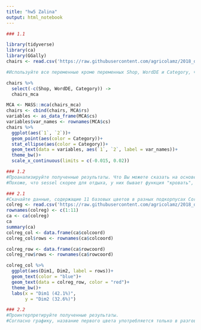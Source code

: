 ---
title: "hw5 Zalina"
output: html_notebook
---

```{r}
### 1.1

library(tidyverse)
library(ca)
library(GGally)
chairs <- read.csv('https://raw.githubusercontent.com/agricolamz/2018_data_analysis_for_linguists/master/data/students/ZalinaAtnagulova/hw5_CA_MCA/hw5_chairs.csv')

#Используйте все переменные кроме переменных Shop, WordDE и Category, чтобы построить MCA. Нарисуйте все наблюдения, раскрасьте их по переменной Category и добавьте доверительные эллипсы. Сверху нанесите переменные из получившейся модели MCA. Получившийся график ggplot запустите в консоль.

chairs %>%
  select(-c(Shop, WordDE, Category)) ->
  chairs_mca

MCA <- MASS::mca(chairs_mca)
chairs <- cbind(chairs, MCA$rs)
variables <- as_data_frame(MCA$cs)
variables$var_names <- rownames(MCA$cs)
chairs %>% 
  ggplot(aes(`1`, `2`))+
  geom_point(aes(color = Category))+
  stat_ellipse(aes(color = Category))+
  geom_text(data = variables, aes(`1`, `2`, label = var_names))+
  theme_bw()+
  scale_x_continuous(limits = c(-0.015, 0.02))

### 1.2
#Проанализируйте полученные результаты. Что Вы можете сказать на основе полученных результатов про категории Stuhl и Sessel в немецком? Что Вы можете сказать про переменные?
#Похоже, что sessel скорее для отдыха, у них бывает функция "кровать", их сновная функция relax, и у них глубокое сиденье, а stuhl предназначены для работы, у них меняется высота сиденья, они катаются

### 2.1
#Cкачайте данные, содержащие 11 базовых цветов в разных подкорпусах Corpus of Contemporary American English (Davies 2008 - ). Учитывались только адъективные употребления. Постройте CA и нарисуйте биплот с переменными из столбцов и строчек (без стрелочек). Получившийся график ggplot запустите в консоль.
colreg <- read.csv('https://raw.githubusercontent.com/agricolamz/2018_data_analysis_for_linguists/master/data/students/ZalinaAtnagulova/hw5_CA_MCA/hw5_colreg.csv')
rownames(colreg) <- c(1:11)
ca <- ca(colreg)
ca
summary(ca)
colreg_col <- data.frame(ca$colcoord)
colreg_col$rows <- rownames(ca$colcoord)

colreg_row <- data.frame(ca$rowcoord)
colreg_row$rows <- rownames(ca$rowcoord)

colreg_col %>% 
  ggplot(aes(Dim1, Dim2, label = rows))+
  geom_text(color = "blue")+
  geom_text(data = colreg_row, color = "red")+
  theme_bw()+
  labs(x = "Dim1 (42.1%)",
       y = "Dim2 (32.6%)")

### 2.2
#Проинтерпретируйте полученные результаты.
#Согласно графику, название первого цвета употребляется только в разговорном языке, название 10-го цвета одинаково часто употребляется как в разговорном, так и в академическом языке, названия цветов 5, 6, 9 свойственные скорее для языка прессы, в цветов 2, 3, 7, 8, 11 - скорее для текстов о научной фантастике, название цвета 4, по-видимому, не характерно ни для одного из жанров, но иногда все же встречается в фантастике
```
